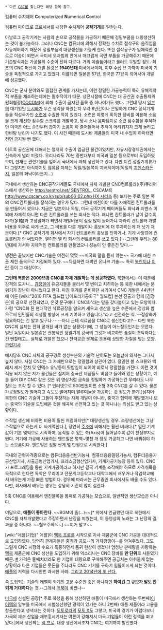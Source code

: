  * 다른 [[C&C]]를 찾는다면 해당 항목 참고.

컴퓨터 수치제어
'''C'''omputerized '''N'''umerical '''C'''ontrol

컴퓨터 마이크로 프로세서를 내장한 수치제어 '''공작기계'''를 일컫는다.

아날로그 공작기계는 사람의 손으로 공작물을 가공하기 때문에 정밀부품을 대량생산하는 것이 불가능하다. 그러나 CNC는 컴퓨터에 의해서 정확한 수치로 절삭구의 움직임을 자동제어하기 때문에 정밀부품의 대량생산을 가능케 한다. 또한 절삭공구가 입체적인 경로로 이송이 되면서 극미세 오차범위 안에서 매끄럽게 곡면 부품을 가공해주기 때문에 기존방식과는 가공물의 수준이 전혀 다르다. 거의 예술품이라고 불러도 무방할 정도. 최초의 CNC 머신이 개발 된것은 '''1940년대''' 미국에서이며, 이후 수십 년 가까이 미국이 기술을 독점적으로 가지고 있었다. 이를테면 일본은 57년, 한국은 77년이 되어서야 개발에 성공했다.

CNC는 군사 분야와도 밀접한 관계를 가지는데, 이런 정밀한 가공능력이 특히 유체역학적 부품을 제조하는데에는 필수적이기 때문. 냉전시절에 CNC는 대 공산권 수출통제위원회협정([[COCOM]])에 의해 수출이 금지된 품목 중 하나이기도 했다. 그런데 당시 [[일본]]의 대기업인 [[도시바]]가 무슨 생각을 하였는지 무려 8년간이나 은밀하게 CNC 공작기계들을 적성국가인 [[소련]]에 수출한 적이 있었다. 소련은 이렇게 획득한 장비를 이용해 소음을 크게 개선한 잠수함 스크류를 개발하고, 당시 소나 음파탐지로 소련 잠수함을 추적하던 미국은 어느 순간부터 갑자기 소음이 확 줄어들어서 추적이 어려워지자 크게 놀라고 한바탕 난리가 나기도 했다. 이 사건 때문에 도시바 제품들의 미국 내 수입이 하마터면 전면 금지될 뻔 했다.

이토록 공산권에 대해서는 철저히 수출이 엄금된 물건이었지만, 자유시장경제권에서는 신속하게 널리 퍼졌다. 우리나라도 70년 중반대부터 미국과 일본 등으로부터 도입하였으며, 현재는 관련기술을 얻어서 국내에서 자체 생산하고 있다. 다만 이런 정밀기계류가 다 그렇지만 아직까지도 점유율 자체는 독일/일본쪽이 지배적이며(독일의 [[지멘스]]라든지, 일본의 화낙이라든지...)

국내에서 생산하는 CNC공작기계들도 국내에서 자체 개발한 CNC컨트롤러((주)큐리어스에서 생산하는 [[http://sentrol.net/ SENTROL]], CSCAM의 [[http://www.cscam.co.kr/sub/sub06_02.php HX 시리즈]] 등) 보다는 주로 일본 쪽의 CNC컨트롤러를 장착하는 경우가 많다. 그런데 예전이야 다들 자체적인 컨트롤러들을 만들어서 썼으나. 지금은 일본이나 독일, 미국 공작기계 메이커들도 화낙과 지멘스 이외에 자체적 아니면 다른 컨트롤러를 쓰는 회사는 적다. 왜냐면 컨트롤러가 날이 갈수록 다축(多軸)과 고정밀화가 되면서 개발비용이 점점 많이 들어가니 차라리 컨트롤러 개발비용을 외주로 싸게 쓰고, 그 비용을 다른 개발이나 홍보비에 더 투자하는게 더 낫기 때문이다.[* CNC 공작기계 회사에서 자기 컨트롤러의 홍보를 안하거나, 기계 사양표에 컨트롤러가 안 써있다면. 열이면 열 타 회사의 컨트롤러를 쓰고 있다.] --그런데 우리는 80년대에 가서야 자체적인 컨트롤러를 만들었으니 성능이 안 좋은건 맞다.--

냉전은 끝났지만 CNC기술은 여전히 몇몇 ~~미국의 말을 듣지 않는~~ 국가에 대한 수출 제한 품목으로 지정되어 있다. ~~득템하면 대박인 유니크 기술~~ 특히 [[북한]]이나 [[이란]] 등이 그 대상이다.

'''그런데 북한은 2009년경 CNC를 자체 개발하는 데 성공하였다.''' 북한에서는 이 때문에 감격의 도가니... [[김정일]]이 유공자들을 불러서 몇 번이고 치하하는 등 북한 내에서는 분위기가 장난이 아니었다고 한다. 마침 후계를 준비하던 시기여서 CNC 개발은 44년만에 이룬 [wiki:"2010 FIFA 월드컵 남아프리카공화국" 월드컵] 본선 진출과 함께 [김정은]의 공으로 선전되었고, 온갖 문구에다 'CNC화'라는 말을 갖다붙이고 있는 모양이다. 가령 "CNC화 된 현대적인 식료공장을 일으켜 세우고 생산을 높은 수준에서 정상화 함으로써 인민들의 식생활 향상에 크게 기여하고 있습니다."라고 선전하는 식. --정상화가 필요하다는 건 알고 있구나.-- --아니 근데 식료품을 CNC로 생산한다고?-- 다만 북한 CNC의 실체는 전혀 공개된 바가 없는 상황이기에, 그 성능이 어느정도인지는 모른다. 일단 독일이나 일본같은 전통적인 정밀기계 강국의 그것과 비교하면 품질이 조악하다는 건 뻔할테고...
실제로 개발은 했으나 전력공급 문제로 운용에 상당한 차질을 빚는 모양. [http://www.nocutnews.co.kr/news/1164535 관련기사]

애시당초 CNC 자체의 공구경로 생성부분의 기술적 난이도는 오늘날에 와서는 그다지 높지 않다. 사실 CNC는 그 자체만으로는 정밀함과 상관이 없다. 정밀한 볼 스크류와 백래시 제거 장치 및 인덱스 유닛등이 뒷받침이 되어야 비로서 정밀함을 가진다. 이런 것이 적용 되지 않은 저가 물건들은 심지어 중국산 제품들도 비집고 들어와 있는 상황이고, 예를 들어 DIY CNC 같은 것은 위 영상처럼 금속을 정밀하게 가공하는건 무리라도 나무 정도는 조각 할 수 있다. [* 인터넷으로 500만원이면 소형 3축 CNC를 살 수 있다. 물론 가공정밀도가 떨어지고 속도도 떨어지며 알루미늄을 가공하는 것 정도가 한계.]심지어 북한의 CNC 기술이 그들이 주장하는 자체 개발이 아니라, 중국과 협력해 개발했거나 또는 중국의 기술을 도입해온 것을 왜곡해 선전하고 있는 것 아니냐는 의심도 받고 있는 상황이다. 

수작업 생산에 비하면 비용이 훨씬 저렴하지만[* 대량생산일 경우. 소량생산에는 그냥 수작업으로 하는게 더 싸게먹힌다.], 당연히 [[주조]]에 비해서는 훨씬 비싸다.[* 일단 기계값이 기본 몇억으로 시작하며, 움직일 수 있는 축(Axis)이 늘어날수록 값이 천정부지로 뛴다. 거기에 가공에 사용하는 엔드밀은 몇백~몇천 개 정도 가공하고 나면 바꿔줘야 하는 소모품이다. 엔드밀은 정말 싼게 몇 만원으로 시작한다.]

국내의 관련자격증으로는 컴퓨터응용선반기능사, 컴퓨터응용밀링기능사, 컴퓨터응용가공산업기사, 사출금형산업기사, 프레스금형산업기사, 기계가공기능장 등이 있다. CNC가 프로그래밍을 통한 기계가공이라고 하지만 결국 기계를 조작해야 하므로 자격취득을 목적으로 한다면 독학은 무리이고 전문계고등학교나 대학교에서 배우거나 직업학교에서 배우는게 가장 빠른 방법이다. 경우에 따라서는 근무중인 회사에서도 배울 수도 있다. 다만, 회사에서 배우는 경우는 상당히 시간이 많이 걸린다.

{{{#!html
<iframe width="420" height="315" src="http://www.youtube.com/embed/zGXWu0XmL_g" frameborder="0" allowfullscreen></iframe>
}}}
5축 CNC를 이용해서 엔진블록을 통째로 가공하는 모습으로, 일반적인 생산모습은 아니다.

여담으로, '''애플이 좋아한다'''.
{{{#!html
<iframe width="560" height="315" src="//www.youtube.com/embed/5OBQj5Tp34U" frameborder="0" allowfullscreen></iframe>
}}}
~~BGM이 좀(...)~~[* 위에서 언급했던 대로 북한에서 CNC를 자체개발했다고 주장하면서 난장을 피웠는데, 이 동영상의 노래는 그 난장의 결과물 중 하나다. ~~혐오주의!~~]
~~이거 말고~~

{{{#!html
<iframe width="560" height="315" src="//www.youtube.com/embed/LKw8hs0L3og" frameborder="0" allowfullscreen></iframe>
}}}

[wiki:"애플(기업)" 애플]이 [[맥북 프로]]를 시작으로 자사 제품군에 CNC 가공을 대대적으로 도입하였다. 당연히 관계자들은 [[충격과 공포]]--의 거지깽깽이--를 안겨주었다. 그도 그럴게 CNC 시장의 수요가 폭증하면서 품귀 현상이 생겼다! 엄청난 판매량을 자랑하는 [[맥북]] 제품군에 CNC 생산을 도입하기 위해 억소리나는 CNC 장비를 '''만 단위'''로 사들였기 때문. [http://www.clien.net/cs2/bbs/board.php?bo_table=park&wr_id=7360984 #] 가격은 둘째치더라도 한 기업이 대량으로 구매해주면 공급처는 아쉬울게 없는 상황이라 다른 기업들은 웃돈을 주더라도 CNC 기기를 구하기 힘들어지게 되는 것이다. [[애플]]의 저력을 다시한번 과시한 사례. [http://news.cnet.com/8301-13579_3-57612103-37/apple-to-lavish-$10.5b-on-production-line-tech/ 그리고 2014년에 또 산다.]

즉 도입되는 기술의 레벨이 외계인 고문 수준인 것은 아니지만 '''하여간 그 규모가 말도 안되게 거대하다'''는 것.--그래서 [[맥북]]이 비쌌나--

{{{#!html
<iframe width="560" height="315" src="//www.youtube.com/embed/IbWOQWw1wkM" frameborder="0" allowfullscreen></iframe>
}}}
[[미국]]에 신설된 공장[* 주로 하청을 통해 생산하던 애플이 미국에서 생산하는 두번째([[아이맥]]의 일부를 미국에서 시험생산했던 경력이 있기는 하니 2번째) 애플 제품이라 고용을 창출한다고 생색내는 것이다. [[모토로라]]의 [[모토 X]]도 그렇고, 미국의 경기가 어렵다보니 자국의 제조 산업을 재부흥시키자는 여론이 강해져서 미국 기업들이 이런 정책을 펴고 있다.]에서 생산되는 [[맥 프로]]. 대량 생산에서조차 CNC는 여기까지 발전했다. 
